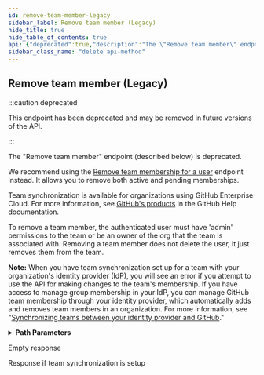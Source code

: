 ```yaml
---
id: remove-team-member-legacy
sidebar_label: Remove team member (Legacy)
hide_title: true
hide_table_of_contents: true
api: {"deprecated":true,"description":"The \"Remove team member\" endpoint (described below) is deprecated.\n\nWe recommend using the [Remove team membership for a user](https://docs.github.com/rest/reference/teams#remove-team-membership-for-a-user) endpoint instead. It allows you to remove both active and pending memberships.\n\nTeam synchronization is available for organizations using GitHub Enterprise Cloud. For more information, see [GitHub's products](https://help.github.com/github/getting-started-with-github/githubs-products) in the GitHub Help documentation.\n\nTo remove a team member, the authenticated user must have 'admin' permissions to the team or be an owner of the org that the team is associated with. Removing a team member does not delete the user, it just removes them from the team.\n\n**Note:** When you have team synchronization set up for a team with your organization's identity provider (IdP), you will see an error if you attempt to use the API for making changes to the team's membership. If you have access to manage group membership in your IdP, you can manage GitHub team membership through your identity provider, which automatically adds and removes team members in an organization. For more information, see \"[Synchronizing teams between your identity provider and GitHub](https://help.github.com/articles/synchronizing-teams-between-your-identity-provider-and-github/).\"","externalDocs":{"description":"API method documentation","url":"https://docs.github.com/rest/reference/teams#remove-team-member-legacy"},"operationId":"teams/remove-member-legacy","parameters":[{"in":"path","name":"team_id","required":true,"schema":{"type":"integer"}},{"in":"path","name":"username","required":true,"schema":{"type":"string"}}],"responses":{"204":{"description":"Empty response"},"404":{"description":"Response if team synchronization is setup"}},"tags":["teams"],"x-github":{"category":"teams","deprecationDate":"2020-01-21T00:00:00.000Z","enabledForGitHubApps":true,"githubCloudOnly":false,"previews":[],"removalDate":"2021-02-01T00:00:00.000Z","subcategory":"members"},"method":"delete","path":"/teams/{team_id}/members/{username}","servers":[{"url":"https://api.github.com"}],"info":{"contact":{"name":"Support","url":"https://support.github.com/contact"},"description":"GitHub's v3 REST API.","license":{"name":"MIT","url":"https://spdx.org/licenses/MIT"},"termsOfService":"https://docs.github.com/articles/github-terms-of-service","title":"GitHub v3 REST API","version":"1.1.4","x-apisguru-categories":["collaboration","developer_tools"],"x-logo":{"url":"https://twitter.com/github/profile_image?size=original"},"x-origin":[{"format":"openapi","url":"https://raw.githubusercontent.com/github/rest-api-description/main/descriptions/api.github.com/api.github.com.json","version":"3.0"}],"x-providerName":"github.com"},"postman":{"name":"Remove team member (Legacy)","description":{"content":"The \"Remove team member\" endpoint (described below) is deprecated.\n\nWe recommend using the [Remove team membership for a user](https://docs.github.com/rest/reference/teams#remove-team-membership-for-a-user) endpoint instead. It allows you to remove both active and pending memberships.\n\nTeam synchronization is available for organizations using GitHub Enterprise Cloud. For more information, see [GitHub's products](https://help.github.com/github/getting-started-with-github/githubs-products) in the GitHub Help documentation.\n\nTo remove a team member, the authenticated user must have 'admin' permissions to the team or be an owner of the org that the team is associated with. Removing a team member does not delete the user, it just removes them from the team.\n\n**Note:** When you have team synchronization set up for a team with your organization's identity provider (IdP), you will see an error if you attempt to use the API for making changes to the team's membership. If you have access to manage group membership in your IdP, you can manage GitHub team membership through your identity provider, which automatically adds and removes team members in an organization. For more information, see \"[Synchronizing teams between your identity provider and GitHub](https://help.github.com/articles/synchronizing-teams-between-your-identity-provider-and-github/).\"","type":"text/plain"},"url":{"path":["teams",":team_id","members",":username"],"host":["{{baseUrl}}"],"query":[],"variable":[{"disabled":false,"description":{"content":"(Required) ","type":"text/plain"},"type":"any","value":"","key":"team_id"},{"disabled":false,"description":{"content":"(Required) ","type":"text/plain"},"type":"any","value":"","key":"username"}]},"method":"DELETE"}}
sidebar_class_name: "delete api-method"
---
```



## Remove team member (Legacy)

:::caution deprecated

This endpoint has been deprecated and may be removed in future versions of the API.

:::

The &quot;Remove team member&quot; endpoint (described below) is deprecated.

We recommend using the [Remove team membership for a user](https://docs.github.com/rest/reference/teams#remove-team-membership-for-a-user) endpoint instead. It allows you to remove both active and pending memberships.

Team synchronization is available for organizations using GitHub Enterprise Cloud. For more information, see [GitHub&#39;s products](https://help.github.com/github/getting-started-with-github/githubs-products) in the GitHub Help documentation.

To remove a team member, the authenticated user must have &#39;admin&#39; permissions to the team or be an owner of the org that the team is associated with. Removing a team member does not delete the user, it just removes them from the team.

**Note:** When you have team synchronization set up for a team with your organization&#39;s identity provider (IdP), you will see an error if you attempt to use the API for making changes to the team&#39;s membership. If you have access to manage group membership in your IdP, you can manage GitHub team membership through your identity provider, which automatically adds and removes team members in an organization. For more information, see &quot;[Synchronizing teams between your identity provider and GitHub](https://help.github.com/articles/synchronizing-teams-between-your-identity-provider-and-github/).&quot;

<details style={{"marginBottom":"1rem"}}><summary style={{}}><strong>Path Parameters</strong></summary><div><ul><ParamsItem className={"paramsItem"} param={{"in":"path","name":"team_id","required":true,"schema":{"type":"integer"}}}></ParamsItem><ParamsItem className={"paramsItem"} param={{"in":"path","name":"username","required":true,"schema":{"type":"string"}}}></ParamsItem></ul></div></details><div><ApiTabs><TabItem label={"204"} value={"204"}><div>

Empty response

</div><div></div></TabItem><TabItem label={"404"} value={"404"}><div>

Response if team synchronization is setup

</div><div></div></TabItem></ApiTabs></div>
      